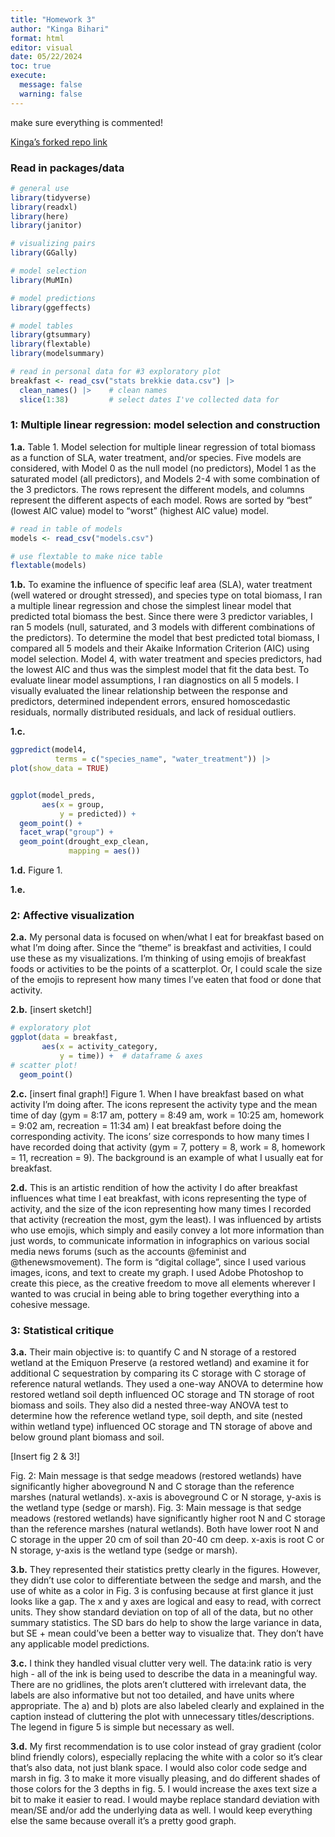 ```yaml
---
title: "Homework 3"
author: "Kinga Bihari"
format: html
editor: visual
date: 05/22/2024
toc: true 
execute:
  message: false
  warning: false
---
```

make sure everything is commented!

[Kinga's forked repo link](https://github.com/biharikinga/bihari-kinga_homework-03.git) 

### Read in packages/data
```r
# general use
library(tidyverse)
library(readxl)
library(here)
library(janitor)

# visualizing pairs
library(GGally)

# model selection
library(MuMIn)

# model predictions
library(ggeffects)

# model tables
library(gtsummary)
library(flextable)
library(modelsummary)

# read in personal data for #3 exploratory plot
breakfast <- read_csv("stats brekkie data.csv") |> 
  clean_names() |>    # clean names
  slice(1:38)         # select dates I've collected data for
```

### 1: Multiple linear regression: model selection and construction

**1.a.** 
Table 1. Model selection for multiple linear regression of total biomass as a function of SLA, water treatment, and/or species. Five models are considered, with Model 0 as the null model (no predictors), Model 1 as the saturated model (all predictors), and Models 2-4 with some combination of the 3 predictors. The rows represent the different models, and columns represent the different aspects of each model. Rows are sorted by "best" (lowest AIC value) model to "worst" (highest AIC value) model. 
```r
# read in table of models
models <- read_csv("models.csv")

# use flextable to make nice table
flextable(models)
```

**1.b.** To examine the influence of specific leaf area (SLA), water treatment (well watered or drought stressed), and species type on total biomass, I ran a multiple linear regression and chose the simplest linear model that predicted total biomass the best. Since there were 3 predictor variables, I ran 5 models (null, saturated, and 3 models with different combinations of the predictors). To determine the model that best predicted total biomass, I compared all 5 models and their Akaike Information Criterion (AIC) using model selection. Model 4, with water treatment and species predictors, had the lowest AIC and thus was the simplest model that fit the data best. To evaluate linear model assumptions, I ran diagnostics on all 5 models. I visually evaluated the linear relationship between the response and predictors, determined independent errors, ensured homoscedastic residuals, normally distributed residuals, and lack of residual outliers. 

**1.c.**
```r
ggpredict(model4, 
          terms = c("species_name", "water_treatment")) |> 
plot(show_data = TRUE)


ggplot(model_preds,
       aes(x = group,
           y = predicted)) +
  geom_point() +
  facet_wrap("group") +
  geom_point(drought_exp_clean,
             mapping = aes())

```


**1.d.**
Figure 1. 

**1.e.**


### 2: Affective visualization

**2.a.** My personal data is focused on when/what I eat for breakfast based on what I’m doing after. Since the “theme” is breakfast and activities, I could use these as my visualizations. I’m thinking of using emojis of breakfast foods or activities to be the points of a scatterplot. Or, I could scale the size of the emojis to represent how many times I’ve eaten that food or done that activity. 

**2.b.** [insert sketch!]
```r
# exploratory plot
ggplot(data = breakfast,
       aes(x = activity_category,
           y = time)) +  # dataframe & axes
# scatter plot!
  geom_point()
```

**2.c.** [insert final graph!]
Figure 1. When I have breakfast based on what activity I’m doing after. The icons represent the activity type and the mean time of day (gym = 8:17 am, pottery = 8:49 am, work = 10:25 am, homework = 9:02 am, recreation = 11:34 am) I eat breakfast before doing the corresponding activity. The icons’ size corresponds to how many times I have recorded doing that activity (gym = 7, pottery = 8, work = 8, homework = 11, recreation = 9). The background is an example of what I usually eat for breakfast. 

**2.d.** This is an artistic rendition of how the activity I do after breakfast influences what time I eat breakfast, with icons representing the type of activity, and the size of the icon representing how many times I recorded that activity (recreation the most, gym the least). I was influenced by artists who use emojis, which simply and easily convey a lot more information than just words, to communicate information in infographics on various social media news forums (such as the accounts @feminist and @thenewsmovement). The form is "digital collage", since I used various images, icons, and text to create my graph. I used Adobe Photoshop to create this piece, as the creative freedom to move all elements wherever I wanted to was crucial in being able to bring together everything into a cohesive message. 

### 3: Statistical critique

**3.a.** Their main objective is: to quantify C and N storage of a restored wetland at the Emiquon Preserve (a restored wetland) and examine it for additional C sequestration by comparing its C storage with C storage of reference natural wetlands. They used a one-way ANOVA to determine how restored wetland soil depth influenced OC storage and TN storage of root biomass and soils. They also did a nested three-way ANOVA test to determine how the reference wetland type, soil depth, and site (nested within wetland type) influenced OC storage and TN storage of above and below ground plant biomass and soil.

[Insert fig 2 & 3!]

Fig. 2: Main message is that sedge meadows (restored wetlands) have significantly higher aboveground N and C storage than the reference marshes (natural wetlands). x-axis is aboveground C or N storage, y-axis is the wetland type (sedge or marsh). 
Fig. 3: Main message is that sedge meadows (restored wetlands) have significantly higher root N and C storage than the reference marshes (natural wetlands). Both have lower root N and C storage in the upper 20 cm of soil than 20-40 cm deep. x-axis is root C or N storage, y-axis is the wetland type (sedge or marsh). 

**3.b.** They represented their statistics pretty clearly in the figures. However, they didn’t use color to differentiate between the sedge and marsh, and the use of white as a color in Fig. 3 is confusing because at first glance it just looks like a gap. The x and y axes are logical and easy to read, with correct units. They show standard deviation on top of all of the data, but no other summary statistics. The SD bars do help to show the large variance in data, but SE + mean could’ve been a better way to visualize that. They don’t have any applicable model predictions. 

**3.c.** I think they handled visual clutter very well. The data:ink ratio is very high - all of the ink is being used to describe the data in a meaningful way. There are no gridlines, the plots aren’t cluttered with irrelevant data, the labels are also informative but not too detailed, and have units where appropriate. The a) and b) plots are also labeled clearly and explained in the caption instead of cluttering the plot with unnecessary titles/descriptions. The legend in figure 5 is simple but necessary as well.

**3.d.** My first recommendation is to use color instead of gray gradient (color blind friendly colors), especially replacing the white with a color so it’s clear that’s also data, not just blank space. I would also color code sedge and marsh in fig. 3 to make it more visually pleasing, and do different shades of those colors for the 3 depths in fig. 5. I would increase the axes text size a bit to make it easier to read. I would maybe replace standard deviation with mean/SE and/or add the underlying data as well. I would keep everything else the same because overall it’s a pretty good graph.


